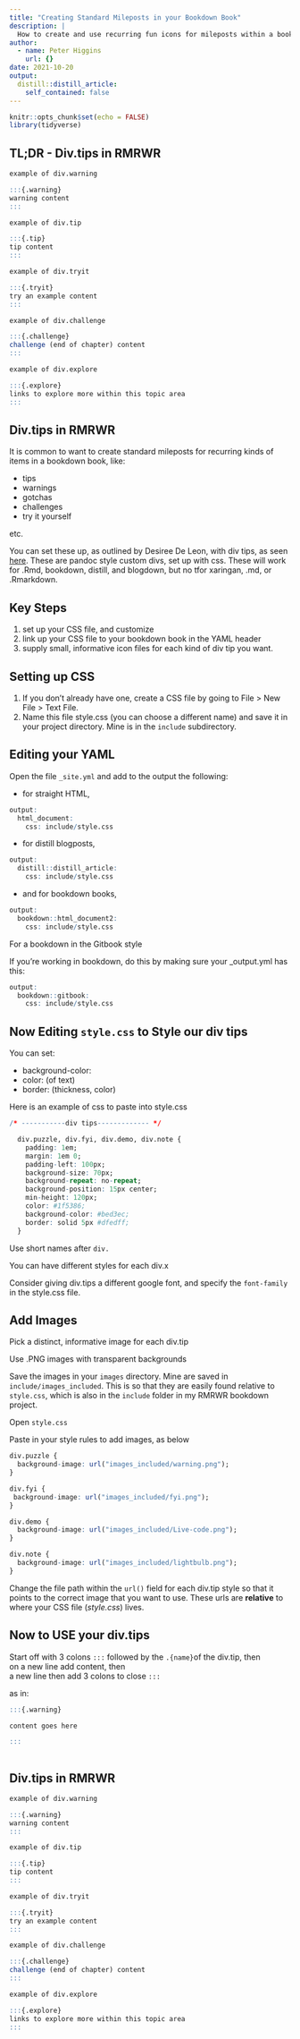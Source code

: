 ```yaml
---
title: "Creating Standard Mileposts in your Bookdown Book"
description: |
  How to create and use recurring fun icons for mileposts within a bookdown book, as inspired by the work of Desiree De Leon.
author:
  - name: Peter Higgins
    url: {}
date: 2021-10-20
output:
  distill::distill_article:
    self_contained: false
---
```



```r
knitr::opts_chunk$set(echo = FALSE)
library(tidyverse)
```

## TL;DR - Div.tips in RMRWR

``` r
example of div.warning

:::{.warning}
warning content 
:::
```

``` r
example of div.tip

:::{.tip}
tip content 
:::
```

``` r
example of div.tryit

:::{.tryit}
try an example content 
:::
```

``` r
example of div.challenge

:::{.challenge}
challenge (end of chapter) content 
:::
```

``` r
example of div.explore

:::{.explore}
links to explore more within this topic area
:::
```

## Div.tips in RMRWR

It is common to want to create standard mileposts for recurring kinds of items in a bookdown book, like:

- tips
- warnings
- gotchas
- challenges
- try it yourself

etc.

You can set these up, as outlined by Desiree De Leon, with div tips, as seen [here](https://desiree.rbind.io/post/2019/making-tip-boxes-with-bookdown-and-rmarkdown/). These are pandoc style custom divs, set up with css. These will work for .Rmd, bookdown, distill, and blogdown, but no tfor xaringan, .md, or .Rmarkdown. 


## Key Steps
1. set up your CSS file, and customize
2. link up your CSS file to your bookdown book in the YAML header
3. supply small, informative icon files for each kind of div tip you want.

## Setting up CSS
1. If you don’t already have one, create a CSS file by going to File > New File > Text File.
2. Name this file style.css (you can choose a different name) and save it in your project directory. Mine is in the `include` subdirectory.

## Editing your YAML

Open the file `_site.yml` and add to the output the following:

- for straight HTML, 

``` r
output: 
  html_document: 
    css: include/style.css 
```

- for distill blogposts, 

``` r
output: 
  distill::distill_article:
    css: include/style.css
```

- and for bookdown books, 

``` r
output: 
  bookdown::html_document2:
    css: include/style.css 
```

For a bookdown in the Gitbook style

If you’re working in bookdown, do this by making sure your _output.yml has this:

``` r
output: 
  bookdown::gitbook:
    css: include/style.css
```

## Now Editing `style.css` to Style our div tips
You can set:

- background-color:
- color: (of text)
- border: (thickness, color)

Here is an example of css to paste into style.css

``` r
/* -----------div tips------------- */

  div.puzzle, div.fyi, div.demo, div.note {
    padding: 1em;
    margin: 1em 0;
    padding-left: 100px;
    background-size: 70px;
    background-repeat: no-repeat;
    background-position: 15px center;
    min-height: 120px;
    color: #1f5386;
    background-color: #bed3ec;
    border: solid 5px #dfedff;
  }
```

Use short names after `div.`

You can have different styles for each div.x

Consider giving div.tips a different google font, and specify the `font-family` in the style.css file.

## Add Images

Pick a distinct, informative image for each div.tip

Use .PNG images with transparent backgrounds

Save the images in your `images` directory. Mine are saved in
`include/images_included`. This is so that they are easily found relative to `style.css`, which is also in the `include` folder in my RMRWR bookdown project.

Open  `style.css`

Paste in your style rules to add images, as below

``` r
div.puzzle {
  background-image: url("images_included/warning.png");
}

div.fyi {
 background-image: url("images_included/fyi.png");
}

div.demo {
  background-image: url("images_included/Live-code.png");
}

div.note {
  background-image: url("images_included/lightbulb.png");
}
```

Change the file path within the `url()` field for each div.tip style so that it points to the correct image that you want to use. These urls are **relative** to where your CSS file (_style.css_) lives.

## Now to USE your div.tips

Start off with 3 colons `:::` followed by the `.{name}`of the div.tip, then <br> on a new line add content, then <br> a new line then add 3 colons to close
`:::`

as in:

``` r
:::{.warning}

content goes here

:::
  
```

## Div.tips in RMRWR

``` r
example of div.warning

:::{.warning}
warning content 
:::
```

``` r
example of div.tip

:::{.tip}
tip content 
:::
```

``` r
example of div.tryit

:::{.tryit}
try an example content 
:::
```

``` r
example of div.challenge

:::{.challenge}
challenge (end of chapter) content 
:::
```

``` r
example of div.explore

:::{.explore}
links to explore more within this topic area
:::
```